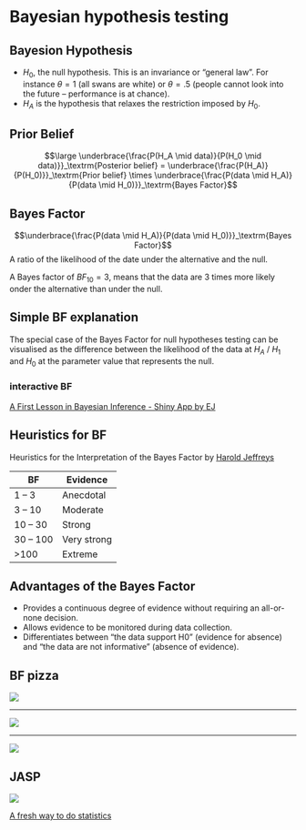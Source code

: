 # Bayesian hypothesis testing {.section}

## Bayesion Hypothesis

* $H_0$, the null hypothesis. This is an invariance or “general law”. For instance $\theta = 1$ (all swans are white) or $\theta = .5$ (people cannot look into the future – performance is at chance).
* $H_A$ is the hypothesis that relaxes the restriction imposed by $H_0$.

## Prior Belief

$$\large \underbrace{\frac{P(H_A \mid data)}{P(H_0 \mid data)}}_\textrm{Posterior belief} = \underbrace{\frac{P(H_A)}{P(H_0)}}_\textrm{Prior belief} \times \underbrace{\frac{P(data \mid H_A)}{P(data \mid H_0)}}_\textrm{Bayes Factor}$$

## Bayes Factor {.subsection}

$$\underbrace{\frac{P(data \mid H_A)}{P(data \mid H_0)}}_\textrm{Bayes Factor}$$
A ratio of the likelihood of the date under the alternative and the null.

A Bayes factor of ${BF}_{10} = 3$, means that the data are 3 times more likely onder the alternative than under the null.

## Simple BF explanation

The special case of the Bayes Factor for null hypotheses testing can be visualised as the difference between the likelihood of the data at $H_A$ / $H_1$ and $H_0$ at the parameter value that represents the null.

### interactive BF

[A First Lesson in Bayesian Inference - Shiny App by EJ](https://tellmi.psy.lmu.de/felix/BayesLessons/BayesianLesson1.Rmd#section-do-the-test)

## Heuristics for BF {.subsection}

Heuristics for the Interpretation of the Bayes Factor by [Harold Jeffreys](https://en.wikipedia.org/wiki/Harold_Jeffreys)

BF       | Evidence
---------|----------
 1 – 3   | Anecdotal
 3 – 10  | Moderate
10 – 30  | Strong
30 – 100 | Very strong
>100     | Extreme

## Advantages of the Bayes Factor

* Provides a continuous degree of evidence without requiring an all-or-none decision.
* Allows evidence to be monitored during data collection.
* Differentiates between “the data support H0” (evidence for absence) and “the data are not informative” (absence of evidence).

## BF pizza

![](../../../topics/bayes/BF1.png)

-------

![](../../../topics/bayes/BF3.png)

-------

![](../../../topics/bayes/BF13.png)

## JASP

![](https://jasp-stats.org/wp-content/themes/jasp/images/logo.svg)

[A fresh way to do statistics](https://jasp-stats.org)
